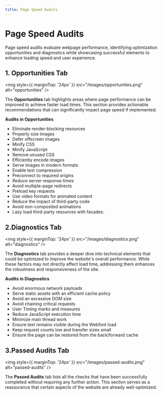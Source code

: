 ```yaml
---
title: Page Speed Audits
--- 
```


# Page Speed Audits

Page speed audits evaluate webpage performance, identifying optimization opportunities and diagnostics while showcasing successful elements to enhance loading speed and user experience.



## 1. Opportunities Tab

<img style={{ marginTop: '24px' }} 
src="/images/opportunities.png" alt="opportunities" />

The **Opportunities** tab highlights areas where page performance can be improved to achieve faster load times. This section provides actionable recommendations that can significantly impact page speed if implemented.

**Audits in Opportunities**

*   Eliminate render-blocking resources
*   Properly size images
*   Defer offscreen images
*   Minify CSS
*   Minify JavaScript
*   Remove unused CSS
*   Efficiently encode images
*   Serve images in modern formats
*   Enable text compression
*   Preconnect to required origins
*   Reduce server response times
*   Avoid multiple-page redirects
*   Preload key requests
*   Use video formats for animated content
*   Reduce the impact of third-party code
*   Avoid non-composited animations
*   Lazy load third-party resources with facades.

  

## 2.Diagnostics Tab

<img style={{ marginTop: '24px' }} 
src="/images/diagnostics.png" alt="diagnostics" />

The **Diagnostics** tab provides a deeper dive into technical elements that could be optimized to improve the website's overall performance. While these factors may not directly affect load time, addressing them enhances the robustness and responsiveness of the site.

  

**Audits in Diagnostics**

*   Avoid enormous network payloads
*   Serve static assets with an efficient cache policy
*   Avoid an excessive DOM size
*   Avoid chaining critical requests
*   User Timing marks and measures
*   Reduce JavaScript execution time
*   Minimize main thread work
*   Ensure text remains visible during the Webfont load
*   Keep request counts low and transfer sizes small
*   Ensure the page can be restored from the back/forward cache

  

## 3.Passed Audits Tab

<img style={{ marginTop: '24px' }} 
src="/images/passed-audits.png" alt="passed-audits" />


The **Passed Audits** tab lists all the checks that have been successfully completed without requiring any further action. This section serves as a reassurance that certain aspects of the website are already well-optimized.